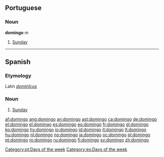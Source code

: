 {{see|Domingo}}
== Portuguese ==
===Noun===
'''domingo''' ''m''

#[[Sunday]]

[[Category:pt:Days of the week]]

----

==Spanish==
===Etymology===
Latin ''[[dominicus|dominĭcus]]''

===Noun===
{{es-noun-m|pl=domingos}}

# [[Sunday]]

[[Category:es:Days of the week]]

[[af:domingo]]
[[ang:domingo]]
[[an:domingo]]
[[ast:domingo]]
[[ca:domingo]]
[[de:domingo]]
[[et:domingo]]
[[el:domingo]]
[[es:domingo]]
[[eo:domingo]]
[[fr:domingo]]
[[gl:domingo]]
[[ko:domingo]]
[[hy:domingo]]
[[io:domingo]]
[[id:domingo]]
[[it:domingo]]
[[lt:domingo]]
[[hu:domingo]]
[[nl:domingo]]
[[no:domingo]]
[[ja:domingo]]
[[oc:domingo]]
[[pl:domingo]]
[[pt:domingo]]
[[ro:domingo]]
[[ru:domingo]]
[[fi:domingo]]
[[sv:domingo]]
[[zh:domingo]]